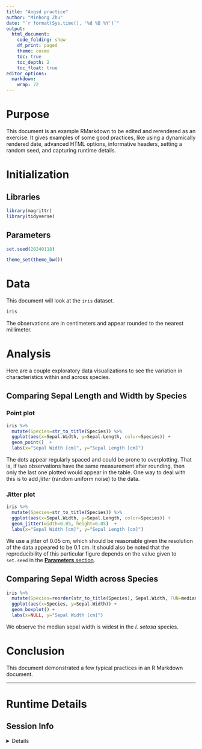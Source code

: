 ```yaml
---
title: "Angsd practice"
author: "Minhong Zhu"
date: "`r format(Sys.time(), '%d %B %Y')`"
output: 
  html_document: 
    code_folding: show
    df_print: paged
    theme: cosmo
    toc: true
    toc_depth: 2
    toc_float: true
editor_options: 
  markdown: 
    wrap: 72
---
```


# Purpose

This document is an example RMarkdown to be edited and rerendered as an
exercise. It gives examples of some good practices, like using a
dynamically rendered date, advanced HTML options, informative headers,
setting a random seed, and capturing runtime details.

```{=html}
<!--
In a real analysis one would explain why this document exists and answer
questions like:
What is trying to be figured out?
How will that be done (or attempted to be done)?
What are the expected outcomes prior to the analysis?
-->
```

# Initialization

## Libraries

```{=html}
<!--
It is helpful to declare all libraries needed by a document near the top.
One may also want the chunk set to `warning=FALSE`, to avoid extra noise.
-->
```

```r
library(magrittr)
library(tidyverse)
```

## Parameters {#parameters}

```{=html}
<!--
Values that control what and how data are processed throughout a document are 
useful to keep in one place.
This is a good place to set global theme options.
It is good practice to always declare a random numnber seed, even if unneeded.
-->
```

```r
set.seed(20240118)

theme_set(theme_bw())
```

# Data

This document will look at the `iris` dataset.

```r
iris
```

The observations are in centimeters and appear rounded to the nearest
millimeter.

# Analysis

Here are a couple exploratory data visualizations to see the variation
in characteristics within and across species.

## Comparing Sepal Length and Width by Species

### Point plot

```r
iris %>%
  mutate(Species=str_to_title(Species)) %>%
  ggplot(aes(x=Sepal.Width, y=Sepal.Length, color=Species)) +
  geom_point()  +
  labs(x="Sepal Width [cm]", y="Sepal Length [cm]")
```

The dots appear regularly spaced and could be prone to overplotting.
That is, if two observations have the same measurement after rounding,
then only the last one plotted would appear in the table. One way to
deal with this is to add *jitter* (random uniform noise) to the data.

### Jitter plot

```r
iris %>%
  mutate(Species=str_to_title(Species)) %>%
  ggplot(aes(x=Sepal.Width, y=Sepal.Length, color=Species)) +
  geom_jitter(width=0.05, height=0.05)  +
  labs(x="Sepal Width [cm]", y="Sepal Length [cm]")
```

We use a jitter of 0.05 cm, which should be reasonable given the
resolution of the data appeared to be 0.1 cm. It should also be noted
that the reproducibility of this particular figure depends on the value
given to `set.seed` in the [**Parameters** section](#parameters).

## Comparing Sepal Width across Species

```r
iris %>%
  mutate(Species=reorder(str_to_title(Species), Sepal.Width, FUN=median)) %>%
  ggplot(aes(x=Species, y=Sepal.Width)) +
  geom_boxplot() +
  labs(x=NULL, y="Sepal Width [cm]")
```

We observe the median sepal width is widest in the *I. setosa* species.

# Conclusion

This document demonstrated a few typical practices in an R Markdown
document. <!--
In a real analysis, one would clearly state each conclusion and answer 
questions like:
What was found?
Was there anything unexpected?
Are there unanswered questions?
What should be worked on next?
-->

------------------------------------------------------------------------

# Runtime Details

## Session Info

<details>

```r
sessionInfo()
```

</details>

